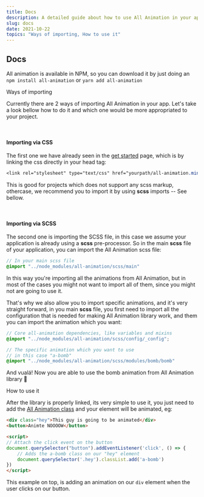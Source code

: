 ```yaml
---
title: Docs
description: A detailed guide about how to use All Animation in your applications.
slug: docs
date: 2021-10-22
topics: "Ways of importing, How to use it"
---
```


Docs
---------

All animation is available in NPM, so you can download it by just doing an `npm install all-animation` or `yarn add all-animation`

<Typography as="h3" id="ways-of-importing">Ways of importing</Typography>

Currently there are 2 ways of importing All Animation in your app. Let's take a look bellow how to do it and which one would be more appropriated to your project.

<br />

#### Importing via CSS

The first one we have already seen in the [get started](/docs/get-started) page, 
which is by linking the css directly in your head tag:

```css
<link rel="stylesheet" type="text/css" href="yourpath/all-animation.min.css" />
```

This is good for projects which does not support any scss markup, othercase, we recommend you to import it by using **scss** imports -- See bellow.

<br />

#### Importing via SCSS

The second one is importing the SCSS file, in this case we assume your application is already using a **scss** pre-processor. So in the main **scss** file of your application, you can import the All Animation scss file:

```scss
// In your main scss file
@import "../node_modules/all-animation/scss/main"
```

In this way you're importing all the animations from All Animation, but in most of the cases you might not want to import all of them, since you might not are going to use it. 

That's why we also allow you to import specific animations, and it's very straight forward, in you main **scss** file, you first need to import all the configuration that is needed for making All Animation library work, and them you can import the animation which you want:

```scss
// Core all-animation dependencies, like variables and mixins
@import "../node_modules/all-animation/scss/config/_config";

// The specific animation which you want to use
// in this case "a-bomb"
@import "../node_modules/all-animation/scss/modules/bomb/bomb"
```

And vualá! Now you are able to use the bomb animation from All Animation library 🤩

<Typography as="h3" id="how-to-use-it">How to use it</Typography>

After the library is properly linked, its very simple to use it, you just need to add the [All Animation class](/docs/animation-classes) and your element will be animated, eg:

```html
<div class="hey">This guy is going to be animated</div>
<button>Animte NOOOOW</button>

<script>
// Attach the click event on the button
document.querySelector("button").addEventListener('click', () => {
    // Adds the a-bomb class on our "hey" element
    document.querySelector('.hey').classList.add('a-bomb')
})
</script>
```

This example on top, is adding an animation on our `div` element when the user clicks on our button.


